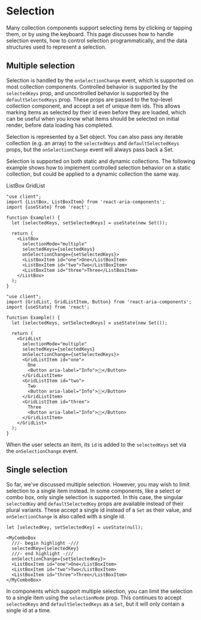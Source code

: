 


# Selection

Many collection components support selecting items by clicking or tapping them, or by using the keyboard.
This page discusses how to handle selection events, how to control selection programmatically, and the
data structures used to represent a selection.

## Multiple selection

Selection is handled by the `onSelectionChange` event, which is supported on most collection components. Controlled
behavior is supported by the `selectedKeys` prop, and uncontrolled behavior is supported by the `defaultSelectedKeys`
prop. These props are passed to the top-level collection component, and accept a set of unique item ids.
This allows marking items as selected by their id even before they are loaded, which can be useful when you know
what items should be selected on initial render, before data loading has completed.

Selection is represented by a Set
object. You can also pass any iterable collection (e.g. an array) to the `selectedKeys` and `defaultSelectedKeys` props,
but the `onSelectionChange` event will always pass back a Set.

Selection is supported on both static and dynamic
collections. The following example shows how to implement controlled selection
behavior on a static collection, but could be applied to a dynamic collection the same way.

<Tabs aria-label="Component">
  <TabList>
    <Tab id="listbox">ListBox</Tab>
    <Tab id="gridlist">GridList</Tab>
  </TabList>
  <TabPanel id="listbox">

```tsx render expanded hideImports
"use client";
import {ListBox, ListBoxItem} from 'react-aria-components';
import {useState} from 'react';

function Example() {
  let [selectedKeys, setSelectedKeys] = useState(new Set());

  return (
    <ListBox
      selectionMode="multiple"
      selectedKeys={selectedKeys}
      onSelectionChange={setSelectedKeys}>
      <ListBoxItem id="one">One</ListBoxItem>
      <ListBoxItem id="two">Two</ListBoxItem>
      <ListBoxItem id="three">Three</ListBoxItem>
    </ListBox>
  );
}
```

  </TabPanel>
  <TabPanel id="gridlist">

```tsx render expanded hideImports
"use client";
import {GridList, GridListItem, Button} from 'react-aria-components';
import {useState} from 'react';

function Example() {
  let [selectedKeys, setSelectedKeys] = useState(new Set());

  return (
    <GridList
      selectionMode="multiple"
      selectedKeys={selectedKeys}
      onSelectionChange={setSelectedKeys}>
      <GridListItem id="one">
        One
        <Button aria-label="Info">ⓘ</Button>
      </GridListItem>
      <GridListItem id="two">
        Two
        <Button aria-label="Info">ⓘ</Button>
      </GridListItem>
      <GridListItem id="three">
        Three
        <Button aria-label="Info">ⓘ</Button>
      </GridListItem>
    </GridList>
  );
}
```

  </TabPanel>
</Tabs>

When the user selects an item, its `id` is added to the `selectedKeys` set via the `onSelectionChange` event.

## Single selection

So far, we've discussed multiple selection. However, you may wish to limit selection to a single item instead.
In some components, like a select or combo box, only single selection is supported. In this case, the singular
`selectedKey` and `defaultSelectedKey` props are available instead of their plural variants. These accept a
single id instead of a `Set` as their value, and `onSelectionChange` is also called with a single id.

```tsx
let [selectedKey, setSelectedKey] = useState(null);

<MyComboBox
  ///- begin highlight -///
  selectedKey={selectedKey}
  ///- end highlight -///
  onSelectionChange={setSelectedKey}>
  <ListBoxItem id="one">One</ListBoxItem>
  <ListBoxItem id="two">Two</ListBoxItem>
  <ListBoxItem id="three">Three</ListBoxItem>
</MyComboBox>
```

In components which support multiple selection, you can limit the selection to a single item using the
`selectionMode` prop. This continues to accept `selectedKeys` and `defaultSelectedKeys` as a `Set`, but it will
only contain a single id at a time.
